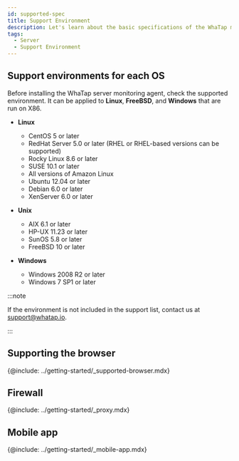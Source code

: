 ```yaml
---
id: supported-spec
title: Support Environment
description: Let's learn about the basic specifications of the WhaTap monitoring service.
tags:
  - Server
  - Support Environment
---
```


## Support environments for each OS

Before installing the WhaTap server monitoring agent, check the supported environment. It can be applied to **Linux**, **FreeBSD**, and **Windows** that are run on X86.

-   **Linux**

    -   CentOS 5 or later
    -   RedHat Server 5.0 or later (RHEL or RHEL-based versions can be supported)
    -   Rocky Linux 8.6 or later
    -   SUSE 10.1 or later
    -   All versions of Amazon Linux 
    -   Ubuntu 12.04 or later
    -   Debian 6.0 or later
    -   XenServer 6.0 or later

-   **Unix**

    -   AIX 6.1 or later
    -   HP-UX 11.23 or later
    -   SunOS 5.8 or later
    -   FreeBSD 10 or later

-   **Windows**

    -   Windows 2008 R2 or later
    -   Windows 7 SP1 or later

:::note

If the environment is not included in the support list, contact us at support@whatap.io.

:::

## Supporting the browser

{@include: ../getting-started/_supported-browser.mdx}  

## Firewall

{@include: ../getting-started/_proxy.mdx}

## Mobile app

{@include: ../getting-started/_mobile-app.mdx} 
